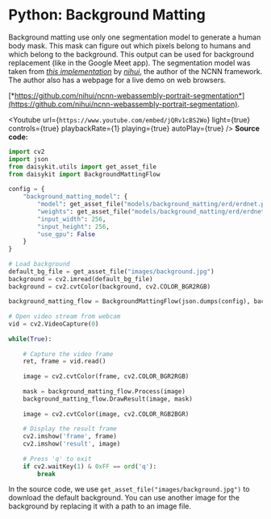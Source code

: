 
# Python: Background Matting

Background matting use only one segmentation model to generate a human
body mask. This mask can figure out which pixels belong to humans and
which belong to the background. This output can be used for background
replacement (like in the Google Meet app). The segmentation model was
taken from [*this
implementation*](https://github.com/nihui/ncnn-webassembly-portrait-segmentation)
by [*nihui*](https://github.com/nihui), the author of the NCNN
framework. The author also has a webpage for a live demo on web
browsers.

[*https://github.com/nihui/ncnn-webassembly-portrait-segmentation*](https://github.com/nihui/ncnn-webassembly-portrait-segmentation).

<Youtube
    url={`https://www.youtube.com/embed/jQRv1cBS2Wo`}
    light={true}
    controls={true}
    playbackRate={1}
    playing={true}
    autoPlay={true}
/>
**Source code:**

```py
import cv2
import json
from daisykit.utils import get_asset_file
from daisykit import BackgroundMattingFlow
 
config = {
    "background_matting_model": {
        "model": get_asset_file("models/background_matting/erd/erdnet.param"),
        "weights": get_asset_file("models/background_matting/erd/erdnet.bin"),
        "input_width": 256,
        "input_height": 256,
        "use_gpu": False
    }
}
 
# Load background
default_bg_file = get_asset_file("images/background.jpg")
background = cv2.imread(default_bg_file)
background = cv2.cvtColor(background, cv2.COLOR_BGR2RGB)
 
background_matting_flow = BackgroundMattingFlow(json.dumps(config), background)
 
# Open video stream from webcam
vid = cv2.VideoCapture(0)
 
while(True):
 
    # Capture the video frame
    ret, frame = vid.read()
 
    image = cv2.cvtColor(frame, cv2.COLOR_BGR2RGB)
 
    mask = background_matting_flow.Process(image)
    background_matting_flow.DrawResult(image, mask)
 
    image = cv2.cvtColor(image, cv2.COLOR_RGB2BGR)
 
    # Display the result frame
    cv2.imshow('frame', frame)
    cv2.imshow('result', image)
 
    # Press 'q' to exit
    if cv2.waitKey(1) & 0xFF == ord('q'):
        break
```

In the source code, we use `get_asset_file("images/background.jpg")`
to download the default background. You can use another image for the
background by replacing it with a path to an image file.
